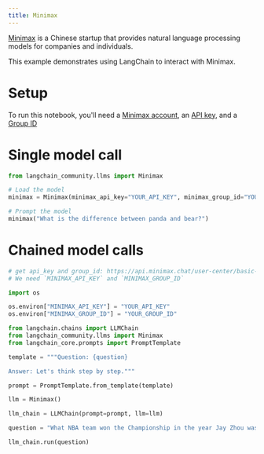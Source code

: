 ```yaml
---
title: Minimax
---
```


[Minimax](https://api.minimax.chat) is a Chinese startup that provides natural language processing models for companies and individuals.

This example demonstrates using LangChain to interact with Minimax.

# Setup

To run this notebook, you'll need a [Minimax account](https://api.minimax.chat), an [API key](https://api.minimax.chat/user-center/basic-information/interface-key), and a [Group ID](https://api.minimax.chat/user-center/basic-information)

# Single model call

```python
from langchain_community.llms import Minimax
```

```python
# Load the model
minimax = Minimax(minimax_api_key="YOUR_API_KEY", minimax_group_id="YOUR_GROUP_ID")
```

```python
# Prompt the model
minimax("What is the difference between panda and bear?")
```

# Chained model calls

```python
# get api_key and group_id: https://api.minimax.chat/user-center/basic-information
# We need `MINIMAX_API_KEY` and `MINIMAX_GROUP_ID`

import os

os.environ["MINIMAX_API_KEY"] = "YOUR_API_KEY"
os.environ["MINIMAX_GROUP_ID"] = "YOUR_GROUP_ID"
```

```python
from langchain.chains import LLMChain
from langchain_community.llms import Minimax
from langchain_core.prompts import PromptTemplate
```

```python
template = """Question: {question}

Answer: Let's think step by step."""

prompt = PromptTemplate.from_template(template)
```

```python
llm = Minimax()
```

```python
llm_chain = LLMChain(prompt=prompt, llm=llm)
```

```python
question = "What NBA team won the Championship in the year Jay Zhou was born?"

llm_chain.run(question)
```
